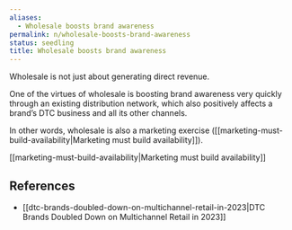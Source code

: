 ```yaml
---
aliases:
  - Wholesale boosts brand awareness
permalink: n/wholesale-boosts-brand-awareness
status: seedling
title: Wholesale boosts brand awareness
---
```

Wholesale is not just about generating direct revenue.

One of the virtues of wholesale is boosting brand awareness very quickly through an existing distribution network, which also positively affects a brand’s DTC business and all its other channels.

In other words, wholesale is also a marketing exercise ([[marketing-must-build-availability|Marketing must build availability]]).

[[marketing-must-build-availability|Marketing must build availability]]

## References

- [[dtc-brands-doubled-down-on-multichannel-retail-in-2023|DTC Brands Doubled Down on Multichannel Retail in 2023]]
